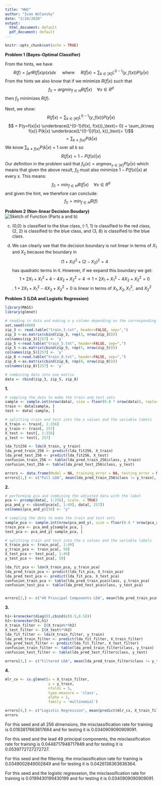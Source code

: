 ```yaml
---
title: "HW2"
author: "Ivan Wolansky"
date: "2/24/2020"
output:
  html_document: default
  pdf_document: default
---
```


```r
knitr::opts_chunk$set(echo = TRUE)
```

**Problem 1 (Bayes-Optimal Classifier)**

From the hints, we have $$R(f) = \int_{R^{d}} R(f|x)p(x)dx \quad \textrm{ where } \quad R(f|x) = \sum_{k \in [K]} L^{0-1}(y,f(x))P(y|x)$$ From the hints we also know that if we minimize $R(f|x)$ such that $$f_{0} = arg min_{f \in H} R(f|x) \quad \forall x \in R^{d}$$ then $f_{0}$ minimizes $R(f)$.\newline

Next, we show: $$R(f|x) = \sum_{k \in [K]} L^{0-1}(y,f(x))P(y|x)$$\newline 
$$ = P(y=f(x)|x) \underbrace{L^{0-1}(f(x), f(x))}_\text{= 0} + \sum_{k\neq f(x)} P(k|x) \underbrace{L^{0-1}(f(x), k)}_\text{= 1}$$\newline
$$ = \sum_{k\neq f(x)} P(k|x)$$\newline
We know $\sum_{k\neq f(x)} P(k|x)$ = 1 over all k so $$R(f|x) = 1 - P(f(x)|x)$$ Our definition in the problem said that $f_{0}(x) = arg max_{y \in [K]} P(y|x)$ which means that given the above result, $f_{0}$ must also minimize $1 - P(f(x)|x)$ at every x. This means: $$f_{0} = min_{f \in H} R(f|x) \quad \forall x \in R^{d}$$ and given the hint, we therefore can conclude: $$f_{0} = min_{f \in H} R(f)$$

**Problem 2 (Non-linear Decision Boudary)**
![Sketch of Function (Parts a and b)](C:/Users/iawol/Desktop/College/Senior/2nd Semester/ML/HW2/function_sketch.jpg)

c.
(0,0) is classified to the blue class, (-1, 1) is classified to the red class, (2, 2) is classified to the blue class, and (3, 8) is classified to the blue class.

d. We can clearly see that the decision boundary is not linear in terms of $X_{1} \textrm{ and } X_{2}$ because the boundary in $$(1+X_{1})^{2}+(2-X_{2})^{2}=4$$ has quadratic terms in it. However, if we expand this boundary we get: $$1 + 2X_{1} + X_{1}^{2} + 4 - 4X_{2} + X_{2}^{2} = 4 \rightarrow 1 + 2X_{1} + X_{1}^{2} - 4X_{2} + X_{2}^{2} = 0$$. $1 + 2X_{1} + X_{1}^{2} - 4X_{2} + X_{2}^{2} = 0$ is linear in terms of $X_{1}, X_{2}, X_{1}^{2}, \textrm{ and } X_{2}^{2}$

**Problem 3 (LDA and Logistic Regression)**

```r
library(MASS)
library(glmnet)
```

```r
# reading in data and making a y column depending on the corresponding data
set.seed(4400)
zip_3 <- read.table("train_3.txt", header=FALSE, sep=",")
zip_3 <-as.matrix(cbind(zip_3, rep(3, nrow(zip_3))))
colnames(zip_3)[257] <- 'y'
zip_5 <-read.table("train_5.txt", header=FALSE, sep=",")
zip_5 <-as.matrix(cbind(zip_5, rep(5, nrow(zip_5))))
colnames(zip_5)[257] <- 'y'
zip_8 <-read.table("train_8.txt", header=FALSE, sep=",")
zip_8 <-as.matrix(cbind(zip_8, rep(8, nrow(zip_8))))
colnames(zip_8)[257] <- 'y'
```

```r
# combining data into one matrix
data <- rbind(zip_3, zip_5, zip_8)
```

**1.**

```r
# sampling the data to make the train and test sets
sample <- sample.int(nrow(data), size = floor(0.8 * nrow(data)), replace = F)
train <- data[sample, ]
test <- data[-sample, ]
```

```r
# splitting train and test into the x values and the variable labels
X_train <- train[, 1:256]
y_train <- train[, 257]
X_test <- test[, 1:256]
y_test <- test[, 257]
```

```r
lda_fit256 <- lda(X_train, y_train)
lda_pred_train_256 <- predict(lda_fit256, X_train)
lda_pred_test_256 <- predict(lda_fit256, X_test)
confusion_train_256 <- table(lda_pred_train_256$class, y_train)
confusion_test_256 <- table(lda_pred_test_256$class, y_test)

errors <- data.frame(Model = NA, training_error = NA, testing_error = NA)[FALSE,]
errors[1,] <- c("Full LDA", mean(lda_pred_train_256$class != y_train), mean(lda_pred_test_256$class != y_test))
```

**2.**

```r
# performing pca and combining the adjusted data with the label
pca <- prcomp(data[, 1:256], scale. = TRUE)
pca_and_y <- cbind(pca$x[, 1:49], data[, 257])
colnames(pca_and_y)[50] <- "y"
```

```r
# sampling the data to make the train and test sets
sample_pca <- sample.int(nrow(pca_and_y), size = floor(0.8 * nrow(pca_and_y)), replace = F)
train_pca <- pca_and_y[sample_pca, ]
test_pca <- pca_and_y[-sample_pca, ]
```

```r
# splitting train and test into the x values and the variable labels
X_train_pca <- train_pca[, 1:49]
y_train_pca <- train_pca[, 50]
X_test_pca <- test_pca[, 1:49]
y_test_pca <- test_pca[, 50]
```

```r
lda_fit_pca <- lda(X_train_pca, y_train_pca)
lda_pred_train_pca <- predict(lda_fit_pca, X_train_pca)
lda_pred_test_pca <- predict(lda_fit_pca, X_test_pca)
confusion_train_pca <- table(lda_pred_train_pca$class, y_train_pca)
confusion_test_pca <- table(lda_pred_test_pca$class, y_test_pca)


errors[2,] <- c("49 Principal Components LDA", mean(lda_pred_train_pca$class != y_train_pca), mean(lda_pred_test_pca$class != y_test_pca))
```

**3.**

```r
h1<-kronecker(diag(8),cbind(c(0.5,0.5)))
h2<-kronecker(h1,h1)
X_train_filter <- I(X_train%*%h2)
X_test_filter <- I(X_test%*%h2)
lda_fit_filter <- lda(X_train_filter, y_train)
lda_pred_train_filter <- predict(lda_fit_filter, X_train_filter)
lda_pred_test_filter <- predict(lda_fit_filter, X_test_filter)
confusion_train_filter <- table(lda_pred_train_filter$class, y_train)
confusion_test_filter <- table(lda_pred_test_filter$class, y_test)

errors[3,] <- c("Filtered LDA", mean(lda_pred_train_filter$class != y_train), mean(lda_pred_test_filter$class != y_test))
```

**4.**

```r
mlr_cv <- cv.glmnet(x = X_train_filter, 
                    y = y_train,
                    nfolds = 5,
                    type.measure = 'class',
                    alpha = 1,
                    family = 'multinomial')

errors[4,] <- c("Logistic Regression", mean(predict(mlr_cv, X_train_filter, s = mlr_cv$lambda.min, type = "class") != y_train), mean(predict(mlr_cv, X_test_filter, s = mlr_cv$lambda.min, type = "class") != y_test))
errors
```
For this seed and all 256 dimensions, the misclassification rate for training is 0.0163817663817664 and for testing it is 0.0340909090909091.

For this seed and the lead 49 principal components, the misclassification rate for training is 0.0448717948717949 and for testing it is 0.0539772727272727.

For this seed and the filtering, the misclassification rate for training is 0.0349002849002849 and for testing it is 0.0426136363636364.

For this seed and the logistic regresseion, the misclassification rate for training is 0.0199430199430199 and for testing it is 0.0340909090909091.